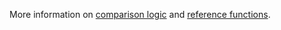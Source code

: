 <!--
// Copyright (c) roydukkey. All rights reserved.
// Licensed under the MIT. See LICENSE file in the project root for full license information. -->

More information on [comparison logic](/docs/compare-logic) and [reference functions](/docs/reference-functions).
